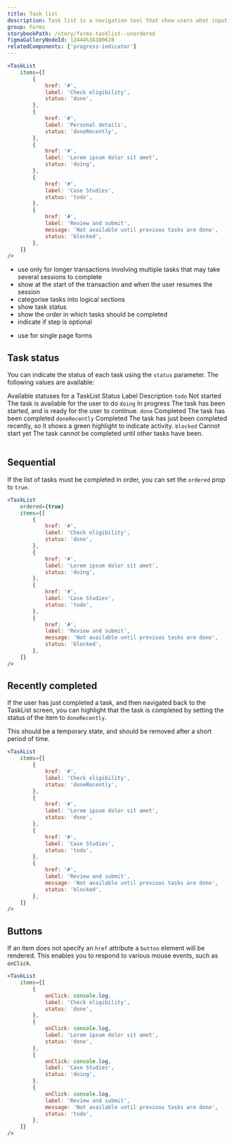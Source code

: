 ```yaml
---
title: Task list
description: Task list is a navigation tool that show users what input is required to complete a task or transaction.
group: Forms
storybookPath: /story/forms-tasklist--unordered
figmaGalleryNodeId: 12444%3A100628
relatedComponents: ['progress-indicator']
---
```


```jsx live
<TaskList
	items={[
		{
			href: '#',
			label: 'Check eligibility',
			status: 'done',
		},
		{
			href: '#',
			label: 'Personal details',
			status: 'doneRecently',
		},
		{
			href: '#',
			label: 'Lorem ipsum dolor sit amet',
			status: 'doing',
		},
		{
			href: '#',
			label: 'Case Studies',
			status: 'todo',
		},
		{
			href: '#',
			label: 'Review and submit',
			message: 'Not available until previous tasks are done',
			status: 'blocked',
		},
	]}
/>
```

<DoHeading />

- use only for longer transactions involving multiple tasks that may take several sessions to complete
- show at the start of the transaction and when the user resumes the session
- categorise tasks into logical sections
- show task status
- show the order in which tasks should be completed
- indicate if step is optional

<DontHeading />

- use for single page forms

## Task status

You can indicate the status of each task using the `status` parameter. The following values are available:

<Table>
	<TableCaption>Available statuses for a TaskList</TableCaption>
	<TableHead>
		<TableRow>
			<TableHeader scope="col">Status</TableHeader>
			<TableHeader scope="col">Label</TableHeader>
			<TableHeader scope="col">Description</TableHeader>
		</TableRow>
	</TableHead>
	<TableBody>
		<TableRow>
			<TableCell>
				<code>todo</code>
			</TableCell>
			<TableCell>Not started</TableCell>
			<TableCell>The task is available for the user to do</TableCell>
		</TableRow>
		<TableRow>
			<TableCell>
				<code>doing</code>
			</TableCell>
			<TableCell>In progress</TableCell>
			<TableCell>
				The task has been started, and is ready for the user to continue.
			</TableCell>
		</TableRow>
		<TableRow>
			<TableCell>
				<code>done</code>
			</TableCell>
			<TableCell>Completed</TableCell>
			<TableCell>The task has been completed</TableCell>
		</TableRow>
		<TableRow>
			<TableCell>
				<code>doneRecently</code>
			</TableCell>
			<TableCell>Completed</TableCell>
			<TableCell>
				The task has just been completed recently, so it shows a green highlight
				to indicate activity.
			</TableCell>
		</TableRow>
		<TableRow>
			<TableCell>
				<code>blocked</code>
			</TableCell>
			<TableCell>Cannot start yet</TableCell>
			<TableCell>
				The task cannot be completed until other tasks have been.
			</TableCell>
		</TableRow>
	</TableBody>
</Table>

## Sequential

If the list of tasks must be completed in order, you can set the `ordered` prop to `true`.

```jsx live
<TaskList
	ordered={true}
	items={[
		{
			href: '#',
			label: 'Check eligibility',
			status: 'done',
		},
		{
			href: '#',
			label: 'Lorem ipsum dolor sit amet',
			status: 'doing',
		},
		{
			href: '#',
			label: 'Case Studies',
			status: 'todo',
		},
		{
			href: '#',
			label: 'Review and submit',
			message: 'Not available until previous tasks are done',
			status: 'blocked',
		},
	]}
/>
```

## Recently completed

If the user has just completed a task, and then navigated back to the TaskList screen, you can highlight that the task is completed by setting the status of the item to `doneRecently`.

This should be a temporary state, and should be removed after a short period of time.

```jsx live
<TaskList
	items={[
		{
			href: '#',
			label: 'Check eligibility',
			status: 'doneRecently',
		},
		{
			href: '#',
			label: 'Lorem ipsum dolor sit amet',
			status: 'done',
		},
		{
			href: '#',
			label: 'Case Studies',
			status: 'todo',
		},
		{
			href: '#',
			label: 'Review and submit',
			message: 'Not available until previous tasks are done',
			status: 'blocked',
		},
	]}
/>
```

## Buttons

If an item does not specify an `href` attribute a `button` element will be rendered. This enables you to respond to various mouse events, such as `onClick`.

```jsx live
<TaskList
	items={[
		{
			onClick: console.log,
			label: 'Check eligibility',
			status: 'done',
		},
		{
			onClick: console.log,
			label: 'Lorem ipsum dolor sit amet',
			status: 'done',
		},
		{
			onClick: console.log,
			label: 'Case Studies',
			status: 'doing',
		},
		{
			onClick: console.log,
			label: 'Review and submit',
			message: 'Not available until previous tasks are done',
			status: 'todo',
		},
	]}
/>
```
